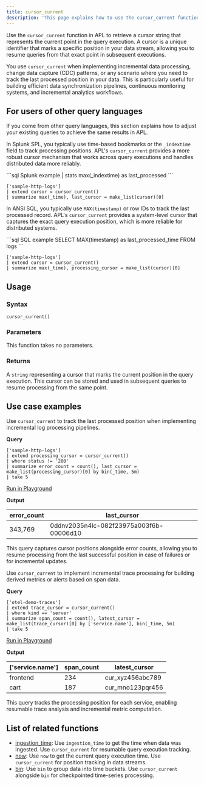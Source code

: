 ```yaml
---
title: cursor_current
description: 'This page explains how to use the cursor_current function in APL.'
---
```


Use the `cursor_current` function in APL to retrieve a cursor string that represents the current point in the query execution. A cursor is a unique identifier that marks a specific position in your data stream, allowing you to resume queries from that exact point in subsequent executions.

You use `cursor_current` when implementing incremental data processing, change data capture (CDC) patterns, or any scenario where you need to track the last processed position in your data. This is particularly useful for building efficient data synchronization pipelines, continuous monitoring systems, and incremental analytics workflows.

## For users of other query languages

If you come from other query languages, this section explains how to adjust your existing queries to achieve the same results in APL.

<AccordionGroup>
<Accordion title="Splunk SPL users">

In Splunk SPL, you typically use time-based bookmarks or the `_indextime` field to track processing positions. APL's `cursor_current` provides a more robust cursor mechanism that works across query executions and handles distributed data more reliably.

<CodeGroup>
```sql Splunk example
| stats max(_indextime) as last_processed
```

```kusto APL equivalent
['sample-http-logs']
| extend cursor = cursor_current()
| summarize max(_time), last_cursor = make_list(cursor)[0]
```
</CodeGroup>

</Accordion>
<Accordion title="ANSI SQL users">

In ANSI SQL, you typically use `MAX(timestamp)` or row IDs to track the last processed record. APL's `cursor_current` provides a system-level cursor that captures the exact query execution position, which is more reliable for distributed systems.

<CodeGroup>
```sql SQL example
SELECT MAX(timestamp) as last_processed_time
FROM logs
```

```kusto APL equivalent
['sample-http-logs']
| extend cursor = cursor_current()
| summarize max(_time), processing_cursor = make_list(cursor)[0]
```
</CodeGroup>

</Accordion>
</AccordionGroup>

## Usage

### Syntax

```kusto
cursor_current()
```

### Parameters

This function takes no parameters.

### Returns

A `string` representing a cursor that marks the current position in the query execution. This cursor can be stored and used in subsequent queries to resume processing from the same point.

## Use case examples

<Tabs>
<Tab title="Log analysis">

Use `cursor_current` to track the last processed position when implementing incremental log processing pipelines.

**Query**

```kusto
['sample-http-logs']
| extend processing_cursor = cursor_current()
| where status != '200'
| summarize error_count = count(), last_cursor = make_list(processing_cursor)[0] by bin(_time, 5m)
| take 5
```

[Run in Playground](https://play.axiom.co/axiom-play-qf1k/query?initForm=%7B%22apl%22%3A%22%5B'sample-http-logs'%5D%20%7C%20extend%20processing_cursor%20%3D%20cursor_current()%20%7C%20where%20status%20!%3D%20'200'%20%7C%20summarize%20error_count%20%3D%20count()%2C%20last_cursor%20%3D%20make_list(processing_cursor)[0]%20by%20bin(_time%2C%205m)%20%7C%20take%205%22%7D)

**Output**

| error_count | last_cursor      |
| ----------- | ---------------- |
| 343,769     | 0ddnv2035n4lc-082f23975a003f6b-00006d10 |

This query captures cursor positions alongside error counts, allowing you to resume processing from the last successful position in case of failures or for incremental updates.

</Tab>
<Tab title="OpenTelemetry traces">

Use `cursor_current` to implement incremental trace processing for building derived metrics or alerts based on span data.

**Query**

```kusto
['otel-demo-traces']
| extend trace_cursor = cursor_current()
| where kind == 'server'
| summarize span_count = count(), latest_cursor = make_list(trace_cursor)[0] by ['service.name'], bin(_time, 5m)
| take 5
```

[Run in Playground](https://play.axiom.co/axiom-play-qf1k/query?initForm=%7B%22apl%22%3A%22%5B'otel-demo-traces'%5D%20%7C%20extend%20trace_cursor%20%3D%20cursor_current()%20%7C%20where%20kind%20%3D%3D%20'server'%20%7C%20summarize%20span_count%20%3D%20count()%2C%20latest_cursor%20%3D%20make_list(trace_cursor)[0]%20by%20%5B'service.name'%5D%2C%20bin(_time%2C%205m)%20%7C%20take%205%22%7D)

**Output**

| ['service.name'] | span_count | latest_cursor    |
| ----------------- | ---------- | ---------------- |
| frontend          | 234        | cur_xyz456abc789 |
| cart              | 187        | cur_mno123pqr456 |

This query tracks the processing position for each service, enabling resumable trace analysis and incremental metric computation.

</Tab>
</Tabs>

## List of related functions

- [ingestion_time](/apl/scalar-functions/metadata-functions/ingestion-time): Use `ingestion_time` to get the time when data was ingested. Use `cursor_current` for resumable query execution tracking.
- [now](/apl/scalar-functions/datetime-functions#now): Use `now` to get the current query execution time. Use `cursor_current` for position tracking in data streams.
- [bin](/apl/scalar-functions/rounding-functions#bin): Use `bin` to group data into time buckets. Use `cursor_current` alongside `bin` for checkpointed time-series processing.

